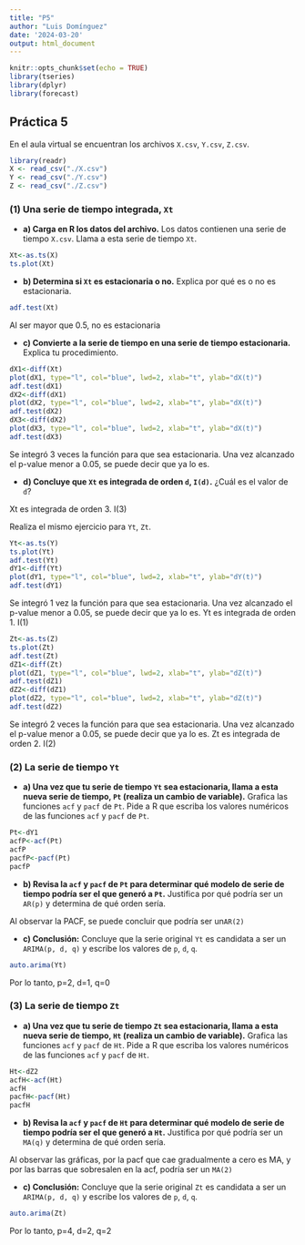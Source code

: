 ```yaml
---
title: "P5"
author: "Luis Domínguez"
date: '2024-03-20'
output: html_document
---
```


```r
knitr::opts_chunk$set(echo = TRUE)
library(tseries)
library(dplyr)
library(forecast)
```

## Práctica 5
En el aula virtual se encuentran los archivos `X.csv`, `Y.csv`, `Z.csv`.
```r
library(readr)
X <- read_csv("./X.csv")
Y <- read_csv("./Y.csv")
Z <- read_csv("./Z.csv")
```





### (1) Una serie de tiempo integrada, `Xt`
- **a) Carga en R los datos del archivo.** Los datos contienen una serie de tiempo `X.csv`. Llama a esta serie de tiempo `Xt`.
```r
Xt<-as.ts(X)
ts.plot(Xt)
```

- **b) Determina si `Xt` es estacionaria o no.** Explica por qué es o no es estacionaria.
```r
adf.test(Xt)
```
Al ser mayor que 0.5, no es estacionaria

- **c) Convierte a la serie de tiempo en una serie de tiempo estacionaria.** Explica tu procedimiento.
```r
dX1<-diff(Xt)
plot(dX1, type="l", col="blue", lwd=2, xlab="t", ylab="dX(t)")
adf.test(dX1)
dX2<-diff(dX1)
plot(dX2, type="l", col="blue", lwd=2, xlab="t", ylab="dX(t)")
adf.test(dX2)
dX3<-diff(dX2)
plot(dX3, type="l", col="blue", lwd=2, xlab="t", ylab="dX(t)")
adf.test(dX3)
```
Se integró 3 veces la función para que sea estacionaria. Una vez alcanzado el p-value menor a 0.05, se puede decir que ya lo es.

- **d) Concluye que `Xt` es integrada de orden `d`, `I(d)`.** ¿Cuál es el valor de `d`?

Xt es integrada de orden 3. I(3)

Realiza el mismo ejercicio para `Yt`, `Zt`.

```r
Yt<-as.ts(Y)
ts.plot(Yt)
adf.test(Yt)
dY1<-diff(Yt)
plot(dY1, type="l", col="blue", lwd=2, xlab="t", ylab="dY(t)")
adf.test(dY1)
```
Se integró 1 vez la función para que sea estacionaria. Una vez alcanzado el p-value menor a 0.05, se puede decir que ya lo es.
Yt es integrada de orden 1. I(1)

```r
Zt<-as.ts(Z)
ts.plot(Zt)
adf.test(Zt)
dZ1<-diff(Zt)
plot(dZ1, type="l", col="blue", lwd=2, xlab="t", ylab="dZ(t)")
adf.test(dZ1)
dZ2<-diff(dZ1)
plot(dZ2, type="l", col="blue", lwd=2, xlab="t", ylab="dZ(t)")
adf.test(dZ2)

```
Se integró 2 veces la función para que sea estacionaria. Una vez alcanzado el p-value menor a 0.05, se puede decir que ya lo es.
Zt es integrada de orden 2. I(2)

### (2) La serie de tiempo `Yt`
- **a) Una vez que tu serie de tiempo `Yt` sea estacionaria, llama a esta nueva serie de tiempo, `Pt` (realiza un cambio de variable).** Grafica las funciones `acf` y `pacf` de `Pt`. Pide a R que escriba los valores numéricos de las funciones `acf` y `pacf` de `Pt`.
```r
Pt<-dY1
acfP<-acf(Pt)
acfP
pacfP<-pacf(Pt)
pacfP
```

- **b) Revisa la `acf` y `pacf` de `Pt` para determinar qué modelo de serie de tiempo podría ser el que generó a `Pt`.** Justifica por qué podría ser un `AR(p)` y determina de qué orden sería.

Al observar la PACF, se puede concluir que podría ser un`AR(2)`

- **c) Conclusión:** Concluye que la serie original `Yt` es candidata a ser un `ARIMA(p, d, q)` y escribe los valores de `p`, `d`, `q`.
```r
auto.arima(Yt)
```
Por lo tanto, p=2, d=1, q=0

### (3) La serie de tiempo `Zt`
- **a) Una vez que tu serie de tiempo `Zt` sea estacionaria, llama a esta nueva serie de tiempo, `Ht` (realiza un cambio de variable).** Grafica las funciones `acf` y `pacf` de `Ht`. Pide a R que escriba los valores numéricos de las funciones `acf` y `pacf` de `Ht`.
```r
Ht<-dZ2
acfH<-acf(Ht)
acfH
pacfH<-pacf(Ht)
pacfH
```

- **b) Revisa la `acf` y `pacf` de `Ht` para determinar qué modelo de serie de tiempo podría ser el que generó a `Ht`.** Justifica por qué podría ser un `MA(q)` y determina de qué orden sería.

Al observar las gráficas, por la pacf que cae gradualmente a cero es MA, y por las barras que sobresalen en la acf, podría ser un `MA(2)`

- **c) Conclusión:** Concluye que la serie original `Zt` es candidata a ser un `ARIMA(p, d, q)` y escribe los valores de `p`, `d`, `q`.
```r
auto.arima(Zt)
```
Por lo tanto, p=4, d=2, q=2